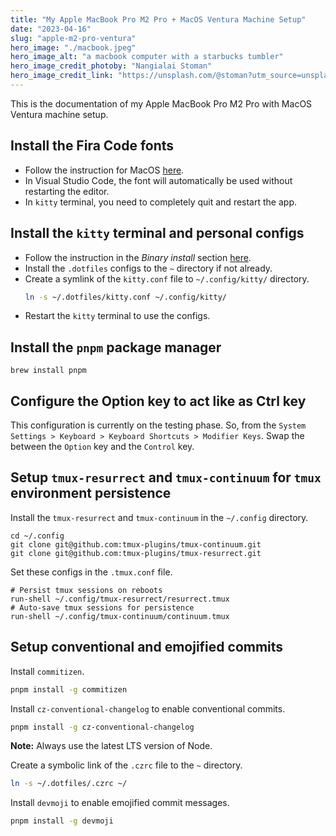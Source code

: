 ```yaml
---
title: "My Apple MacBook Pro M2 Pro + MacOS Ventura Machine Setup"
date: "2023-04-16"
slug: "apple-m2-pro-ventura"
hero_image: "./macbook.jpeg"
hero_image_alt: "a macbook computer with a starbucks tumbler"
hero_image_credit_photoby: "Nangialai Stoman"
hero_image_credit_link: "https://unsplash.com/@stoman?utm_source=unsplash&utm_medium=referral&utm_content=creditCopyText"
---
```


This is the documentation of my Apple MacBook Pro M2 Pro with MacOS Ventura
machine setup.

## Install the Fira Code fonts

- Follow the instruction for MacOS [here](https://github.com/tonsky/FiraCode/wiki/Installing).
- In Visual Studio Code, the font will automatically be used without
  restarting the editor.
- In `kitty` terminal, you need to completely quit and restart the app.

## Install the `kitty` terminal and personal configs

- Follow the instruction in the *Binary install* section [here](https://sw.kovidgoyal.net/kitty/binary/#binary-install).
- Install the `.dotfiles` configs to the `~` directory if not already.
- Create a symlink of the `kitty.conf` file to `~/.config/kitty/` directory.
  ```bash
  ln -s ~/.dotfiles/kitty.conf ~/.config/kitty/
  ```
- Restart the `kitty` terminal to use the configs.

## Install the `pnpm` package manager

```
brew install pnpm
```

## Configure the Option key to act like as Ctrl key

This configuration is currently on the testing phase. So, from the `System
Settings > Keyboard > Keyboard Shortcuts > Modifier Keys`. Swap the between the
`Option` key and the `Control` key.

## Setup `tmux-resurrect` and `tmux-continuum` for `tmux` environment persistence

Install the `tmux-resurrect` and `tmux-continuum` in the `~/.config` directory.

```
cd ~/.config
git clone git@github.com:tmux-plugins/tmux-continuum.git
git clone git@github.com:tmux-plugins/tmux-resurrect.git
```

Set these configs in the `.tmux.conf` file.

```
# Persist tmux sessions on reboots
run-shell ~/.config/tmux-resurrect/resurrect.tmux
# Auto-save tmux sessions for persistence
run-shell ~/.config/tmux-continuum/continuum.tmux
```

## Setup conventional and emojified commits

Install `commitizen`.

```bash
pnpm install -g commitizen
```

Install `cz-conventional-changelog` to enable conventional commits.

```bash
pnpm install -g cz-conventional-changelog
```

**Note:** Always use the latest LTS version of Node.

Create a symbolic link of the `.czrc` file to the `~` directory.

```bash
ln -s ~/.dotfiles/.czrc ~/
```

Install `devmoji` to enable emojified commit messages.

```bash
pnpm install -g devmoji
```
